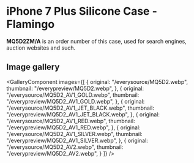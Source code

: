 
# iPhone 7 Plus Silicone Case - Flamingo

<Callout type='info' emoji='👉🏻'>**MQ5D2ZM/A** is an order number of this case, used for search engines, auction websites and such.</Callout>

## Image gallery

<GalleryComponent
    images={[
      {
        original: "/everysource/MQ5D2.webp",
        thumbnail: "/everypreview/MQ5D2.webp",
      },
      {
        original: "/everysource/MQ5D2_AV1_GOLD.webp",
        thumbnail: "/everypreview/MQ5D2_AV1_GOLD.webp",
      },
      {
        original: "/everysource/MQ5D2_AV1_JET_BLACK.webp",
        thumbnail: "/everypreview/MQ5D2_AV1_JET_BLACK.webp",
      },
      {
        original: "/everysource/MQ5D2_AV1_RED.webp",
        thumbnail: "/everypreview/MQ5D2_AV1_RED.webp",
      },
      {
        original: "/everysource/MQ5D2_AV1_SILVER.webp",
        thumbnail: "/everypreview/MQ5D2_AV1_SILVER.webp",
      },
      {
        original: "/everysource/MQ5D2_AV2.webp",
        thumbnail: "/everypreview/MQ5D2_AV2.webp",
      }
    ]}
  />
